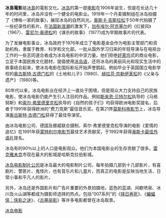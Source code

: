 '''冰島電影'''是[[冰島|冰島]]的電影文化。[[冰岛|冰岛]]的第一部[[电影|电影]]在1906年诞生，但是在长达几十年的时间里，冰岛并没有一个健全的电影业。1919年一个丹麦摄制组在冰岛拍摄了《博格一家的故事》，展现冰岛的自然风光。[[奥斯卡·吉斯拉松|奥斯卡·吉斯拉松]]于50年代拍摄了一些纪录性的影片。在[[法国新浪潮|法国新浪潮]]的激发下，[[加布埃尔·阿克塞尔|加布埃尔·阿克塞尔]]的《红披风》（1967）、[[雷尼尔·奥德松|雷尼尔·奥德松]]的《谋杀的故事》  (1977)成为早期故事片的代表。

为了发展电影事业，冰岛政府于1976年成立了电影基金会作为电影主管部门和资助机构，隶属于教育、科学和文化部。一批从国外学习归来的年轻导演与在电视台工作的一些志同道合者成为冰岛电影的中坚力量。他们拒绝[[好莱坞|好莱坞]]式的商业电影，立足于本国民族文化题材，提倡使用[[冰岛语|冰岛语]]，还将冰岛的美丽风光和现实生活中的故事结合起来，使冰岛电影在国际影坛开始声誉鹊起。例如毕业于英国国立电影学校的[[奥古斯特·古德门松|奥古斯特·古德门松]]的《土地和儿子》(1980)、[[赫拉芬·京勒伊革松|赫拉芬·京勒伊革松]]的《父亲与遗产》  (1980)等。

80年代以来，冰岛电影业在经济上一直处于困境，但是观众大力支持自己的民族电影，使冰岛电影仍能产生引人注目的作品。例如[[斯来恩·贝特尔松|斯来恩·贝特尔松]]执导的《马格努斯》和[[弗里德里克·索爾·弗里德里克松|索尔·弗里德里克松]]执导的《自然的孩子们》均获得欧洲电影奖提名，后者于1991年获得欧洲的“费力克斯”最佳音乐奖。在第21界[[莫斯科电影节|莫斯科电影节]]上，冰岛导演[[奥古斯特·古德门松|奥古斯特·古德门松]]获得了最佳导演奖。

由冰岛电影公司、德国及挪威联合摄制，索尔·弗里德里克松导演的电影《爱情的追忆》在1991年获[[蒙特利尔电影节|蒙特利尔电影节]]最佳艺术贡献奖，于1992年获得[[奥斯卡最佳外语片|奥斯卡最佳外语片]]提名。

冰岛有的90％以上的人口是电影观众。他们为本国电影业的生存贡献了很多。[[雷克雅未克|雷克雅未克]]市现在最大的影城是哈斯克拉伯影城。

[[冰岛电影制片公司|冰岛电影制片公司]]是冰岛最大的电影制片公司，每年拍摄几部到十几部影片，有喜剧片、警匪片、鬼怪片，也有音乐片和儿童片，而真正的电影是反映当地生活、日常小事和平凡人的影片。

另外，冰岛还是外国影片和广告片重要的外景拍摄地，蓝色的蓝湖、间歇喷泉、冰川及火山湖等都成为摄影师选择的热点。包括“007系列”的《[[择日再死|择日再死]]》、《[[蝙蝠侠：侠影之迷|蝙蝠侠：侠影之迷]]》、《[[古墓丽影|古墓丽影]]》等许多电影都曾在冰岛取景。

{{冰島主題}}
{{世界電影}}
{{冰島小作品}}

[[Category:冰岛电影|]]
